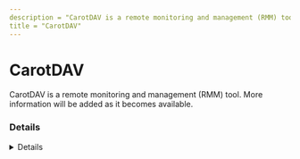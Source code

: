 ```yaml
---
description = "CarotDAV is a remote monitoring and management (RMM) tool. More information will be added as it becomes available."
title = "CarotDAV"
---
```




# CarotDAV

CarotDAV is a remote monitoring and management (RMM) tool. More information will be added as it becomes available.

### Details
<Details author={""}
         category={""}
         created={""}
         website={""}
         lastModified={""}
         privileges={""}
         free={ "" }
         verification={""}
/>

#### Installation Paths
<Card code={ ["C:\\Program Files (x86)\\Rei Software\\CarotDAV\\*", "*\\Rei Software\\CarotDAV\\*", "*\\CarotDAV.exe"] }/>





### Forensic Artifacts








### Detections
- Detects potential processes activity of CarotDAV RMM tool
  - [Sigma Rule](https://github.com/magicsword-io/LOLRMM/blob/main/detections/sigma/carotdav_processes_sigma.yml)


